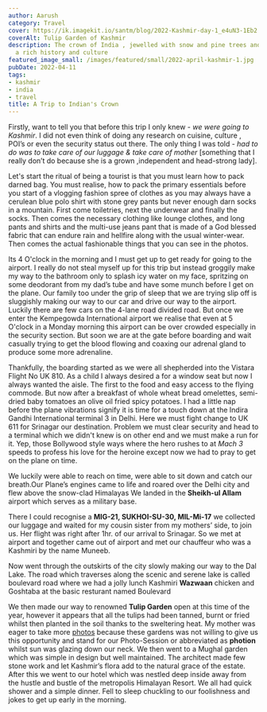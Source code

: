 ```yaml
---
author: Aarush
category: Travel
cover: https://ik.imagekit.io/santm/blog/2022-Kashmir-day-1_e4uN3-1Eb2.webp?updatedAt=1684813321021
coverAlt: Tulip Garden of Kashmir
description: The crown of India , jewelled with snow and pine trees and laden with
  a rich history and culture
featured_image_small: /images/featured/small/2022-april-kashmir-1.jpg
pubDate: 2022-04-11
tags:
- kashmir
- india
- travel
title: A Trip to Indian's Crown
---
```


Firstly, want to tell you that before this trip I only knew - *we were going to Kashmir*. I did not even think of doing any research on cuisine, culture , POI’s or even the security status out there. The only thing I was told -  *had to do was to take care of our luggage & take care of mother* [something that I really don’t do  because she is a grown ,independent and head-strong lady].   
        

Let's start the ritual of being a tourist is that you must learn how to pack darned bag. You must realise, how to pack the primary essentials before you start of a vlogging fashion spree of clothes as you may always have a cerulean blue polo shirt with stone grey pants but never enough darn socks in a mountain. First come toiletries, next the underwear and finally the socks. Then comes the necessary clothing like lounge clothes, and long pants and shirts and the multi-use jeans pant that is made of a God blessed fabric that can endure rain  and hellfire along with the usual winter-wear. Then comes the actual fashionable things that you can see in the photos.   


Its 4 O'clock in the morning and I must get up to get ready for going to the airport. I really do not steal myself up for this trip but instead groggily make my way to the bathroom only to splash icy water on my face, spritzing on some deodorant from my dad’s tube and have some munch before I get on the plane. Our family too under the grip of sleep that we are trying slip off is sluggishly making our way to our car and drive our way to the airport. Luckily there are few cars on the 4-lane road divided road. But once we enter the Kempegowda International airport we realise that even at 5 O'clock in a Monday morning this airport can be over crowded especially in the security section. But soon we are at the gate before boarding and wait casually trying to  get the blood flowing and coaxing our adrenal gland to produce some more adrenaline.  

Thankfully, the boarding started as we were all shepherded into the  Vistara Flight No UK 810. As a child I always desired a for a window seat but now I always wanted the aisle. The first to the food and easy access to the flying commode. But now after a breakfast of whole wheat bread omelettes, semi-dried baby tomatoes an olive oil fried spicy potatoes. I had a little nap before the plane vibrations signify it is time for a touch down at the Indira Gandhi International terminal 3 in Delhi. Here we must fight change to UK 611 for Srinagar our destination. Problem we must clear security and head to a terminal which we didn't knew is on other end and we must make a run for it. Yep, those Bollywood style ways where the hero rushes to at *Mach 3* speeds to profess his love for the heroine  except now we had to pray to get on the plane on time.  


We luckily were able to reach on time, were able to sit down and catch our breath.Our Plane’s engines came to life and roared over the Delhi city and flew above the snow-clad Himalayas We landed in the **Sheikh-ul Allam** airport which serves as a military base.

There I could recognise a **MIG-21, SUKHOI-SU-30, MIL-Mi-17** we collected our luggage and waited for my cousin sister from my mothers’ side, to join us. Her flight was right after 1hr. of our arrival to Srinagar. So we met at airport and together came out of airport and met our chauffeur who was a Kashmiri by the name Muneeb.  

Now went through the outskirts of the city slowly making  our way to the Dal Lake. The road which traverses along the scenic and serene lake is called boulevard road where we had a jolly lunch Kashmiri **Wazwaan** chicken and Goshtaba at the basic resturant named Boulevard  

We then made our way to renowned **Tulip Garden** open at this time of the year, however it appears that all the tulips had been tanned, burnt or fried whilst then planted in the soil thanks to the sweltering heat. My mother was eager to take more [photos](https://photos.app.goo.gl/aQ6DS277YsJzvsbj6) because these gardens was not willing to give us this opportunity and stand for our Photo-Session or abbreviated as **photion** whilst sun was glazing down our neck. We then went to a Mughal garden which was simple in design but well maintained. The architect made few stone work and let Kashmir’s flora add to the natural grace of the estate. After this we went to our hotel which was nestled deep inside away from the hustle and bustle of the  metropolis Himalayan Resort. We all had quick shower and a simple dinner. Fell to sleep chuckling to our foolishness and jokes to get up early in the morning.